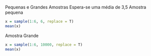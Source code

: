 Pequenas e Grandes Amostras
Espera-se uma média de 3,5
Amostra pequena
```r
x = sample(1:6, 6, replace = T)
mean(x)
```
Amostra Grande
```r
x = sample(1:6, 10000, replace = T)
mean(x)
```

